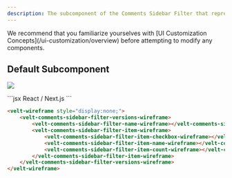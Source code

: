 ```yaml
---
description: The subcomponent of the Comments Sidebar Filter that represents the Version filter
---
```


<Note>
We recommend that you familiarize yourselves with [UI Customization Concepts](/ui-customization/overview) before attempting to modify any components.
</Note>


## Default Subcomponent

![](/images/customization/filter-versions.png)

<RequestExample>
```jsx React / Next.js
<VeltWireframe>
    <VeltCommentsSidebarWireframe.Filter.Versions>
        <VeltCommentsSidebarWireframe.Filter.Versions.Name />
        <VeltCommentsSidebarWireframe.Filter.Versions.Item>
            <VeltCommentsSidebarWireframe.Filter.Versions.Item.Checkbox>
                <VeltCommentsSidebarWireframe.Filter.Versions.Item.Checkbox.Checked />
                <VeltCommentsSidebarWireframe.Filter.Versions.Item.Checkbox.Unchecked />
            </VeltCommentsSidebarWireframe.Filter.Versions.Item.Checkbox>
            <VeltCommentsSidebarWireframe.Filter.Versions.Item.Name />
            <VeltCommentsSidebarWireframe.Filter.Versions.Item.Count />
        </VeltCommentsSidebarWireframe.Filter.Versions.Item>
    </VeltCommentsSidebarWireframe.Filter.Versions>
</VeltWireframe>
```


```HTML HTML
<velt-wireframe style="display:none;">
    <velt-comments-sidebar-filter-versions-wireframe>
        <velt-comments-sidebar-filter-name-wireframe></velt-comments-sidebar-filter-name-wireframe>
        <velt-comments-sidebar-filter-item-wireframe>
            <velt-comments-sidebar-filter-item-checkbox-wireframe></velt-comments-sidebar-filter-item-checkbox-wireframe>
            <velt-comments-sidebar-filter-item-name-wireframe></velt-comments-sidebar-filter-item-name-wireframe>
            <velt-comments-sidebar-filter-item-count-wireframe></velt-comments-sidebar-filter-item-count-wireframe>
        </velt-comments-sidebar-filter-item-wireframe>
    </velt-comments-sidebar-filter-versions-wireframe>
</velt-wireframe>
```
</RequestExample>

